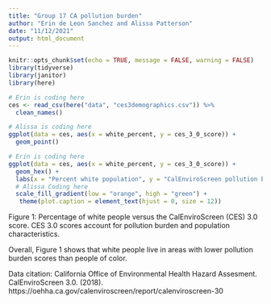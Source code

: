 ```yaml
---
title: "Group 17 CA pollution burden"
author: "Erin de Leon Sanchez and Alissa Patterson"
date: "11/12/2021"
output: html_document
---
```


```r
knitr::opts_chunk$set(echo = TRUE, message = FALSE, warning = FALSE)
library(tidyverse)
library(janitor)
library(here)
```

```r
# Erin is coding here
ces <- read_csv(here("data", "ces3demographics.csv")) %>% 
  clean_names()
```

```r
# Alissa is coding here
ggplot(data = ces, aes(x = white_percent, y = ces_3_0_score)) + 
  geom_point()

```


```r
# Erin is coding here
ggplot(data = ces, aes(x = white_percent, y = ces_3_0_score)) + 
  geom_hex() +
  labs(x = "Percent white population", y = "CalEnviroScreen pollution burden score", caption = "Data from the California Environmental Justice Alliance" ) +
  # Alissa Coding here
  scale_fill_gradient(low = "orange", high = "green") +
   theme(plot.caption = element_text(hjust = 0, size = 12))
```

Figure 1: Percentage of white people versus the CalEnviroScreen (CES) 3.0 score. CES 3.0 scores account for pollution burden and population characteristics. 

Overall, Figure 1 shows that white people live in areas with lower pollution burden scores than people of color.

Data citation: California Office of Environmental Health Hazard Assesment. CalEnviroScreen 3.0. (2018). https://oehha.ca.gov/calenviroscreen/report/calenviroscreen-30 
